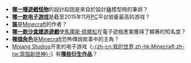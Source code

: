 *'''[[爬行者‎|哪一種遊戲怪物]]'''的設計起因是來自於設計[[豬|豬]]模型時的筆誤？
*'''[[我的世界|哪一款电子游戏]]'''是截至2015年11月[[个人电脑|PC]]平台销量最高的游戏？
*'''[[馬庫斯·阿列克謝·泊松|誰]]'''是[[Minecraft|Minecraft]]的作者？
*'''[[Minecraft|哪一款沙盒建造遊戲]]'''使[[馬庫斯·佩爾松|馬庫斯·佩爾松]]在電子遊戲產業獲得了顯著的知名度？
*'''[[Herobrine|哪個角色]]'''是[[Minecraft|Minecraft]]恐怖傳說故事中的主角？
*[[Mojang_Studios|Mojang Studios]]开发的电子游戏《[[我的世界|-{zh-cn:我的世界;zh-hk:Minecraft;zh-tw:當個創世神}-]]》有'''[[我的世界衍生作品|哪些衍生作品]]'''？